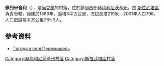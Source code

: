 {{coord|50|20|59|N|26|55|33|E|scale:100000|display=title}}

'''佩列米舍利'''（{{lang-uk|Перемишель}}），是[[烏克蘭|烏克蘭]]的村落，位於該國西部[[赫梅利尼茨基州|赫梅利尼茨基州]]，由 [[斯拉武塔區|斯拉武塔區]]負責管轄，始建於1583年，面積3平方公里，海拔高度219米，2001年人口796，人口密度每平方公里265.3人。

==參考資料==
* [http://weather.in.ua/ua/hmel'nickaja/19873 Погода в селі Перемишель] {{Wayback|url=http://weather.in.ua/ua/hmel'nickaja/19873 |date=20111220072851 }}

{{DEFAULTSORT:Перемишель}}
[[Category:赫梅利尼茨基州村落|Category:赫梅利尼茨基州村落]]
[[Category:斯拉武塔區村落|Category:斯拉武塔區村落]]


{{Khmelnytskyi-geo-stub}}